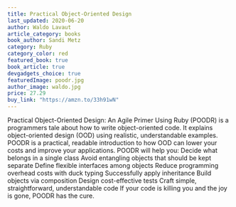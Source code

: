 ```yaml
---
title: Practical Object-Oriented Design
last_updated: 2020-06-20
author: Waldo Lavaut
article_category: books
book_author: Sandi Metz
category: Ruby
category_color: red
featured_book: true
book_article: true
devgadgets_choice: true
featuredImage: poodr.jpg
author_image: waldo.jpg
price: 27.29
buy_link: "https://amzn.to/33h91wN"
---
```


Practical Object-Oriented Design: An Agile Primer Using Ruby
(POODR) is a programmers tale about how to write
object-oriented code. It explains object-oriented design (OOD)
using realistic, understandable examples. POODR is a
practical, readable introduction to how OOD can lower your
costs and improve your applications. POODR will help you:
Decide what belongs in a single class Avoid entangling objects
that should be kept separate Define flexible interfaces among
objects Reduce programming overhead costs with duck typing
Successfully apply inheritance Build objects via composition
Design cost-effective tests Craft simple, straightforward,
understandable code If your code is killing you and the joy is
gone, POODR has the cure.

